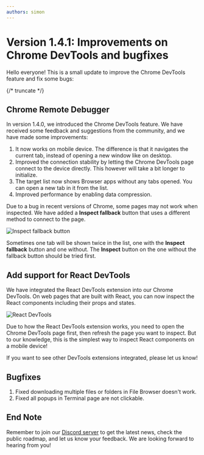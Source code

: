 ```yaml
---
authors: simon
---
```


# Version 1.4.1: Improvements on Chrome DevTools and bugfixes

<head>
  <meta name="fediverse:creator" content="@yumechan@mastodon.social">
</head>

Hello everyone! This is a small update to improve the Chrome DevTools feature and fix some bugs:

{/* truncate */}

## Chrome Remote Debugger

In version 1.4.0, we introduced the Chrome DevTools feature. We have received some feedback and suggestions from the community, and we have made some improvements:

1. It now works on mobile device. The difference is that it navigates the current tab, instead of opening a new window like on desktop.
2. Improved the connection stability by letting the Chrome DevTools page connect to the device directly. This however will take a bit longer to initialize.
1. The target list now shows Browser apps without any tabs opened. You can open a new tab in it from the list.
2. Improved performance by enabling data compression.

Due to a bug in recent versions of Chrome, some pages may not work when inspected. We have added a **Inspect fallback** button that uses a different method to connect to the page.

  ![Inspect fallback button](inspect.png)

Sometimes one tab will be shown twice in the list, one with the **Inspect fallback** button and one without. The **Inspect** button on the one without the fallback button should be tried first.

## Add support for React DevTools

We have integrated the React DevTools extension into our Chrome DevTools. On web pages that are built with React, you can now inspect the React components including their props and states.

![React DevTools](react-devtools.png)

Due to how the React DevTools extension works, you need to open the Chrome DevTools page first, then refresh the page you want to inspect. But to our knowledge, this is the simplest way to inspect React components on a mobile device!

If you want to see other DevTools extensions integrated, please let us know!

## Bugfixes

1. Fixed downloading multiple files or folders in File Browser doesn't work.
2. Fixed all popups in Terminal page are not clickable.

## End Note

Remember to join our [Discord server](https://discord.gg/26k3ttC2PN) to get the latest news, check the public roadmap, and let us know your feedback. We are looking forward to hearing from you!

